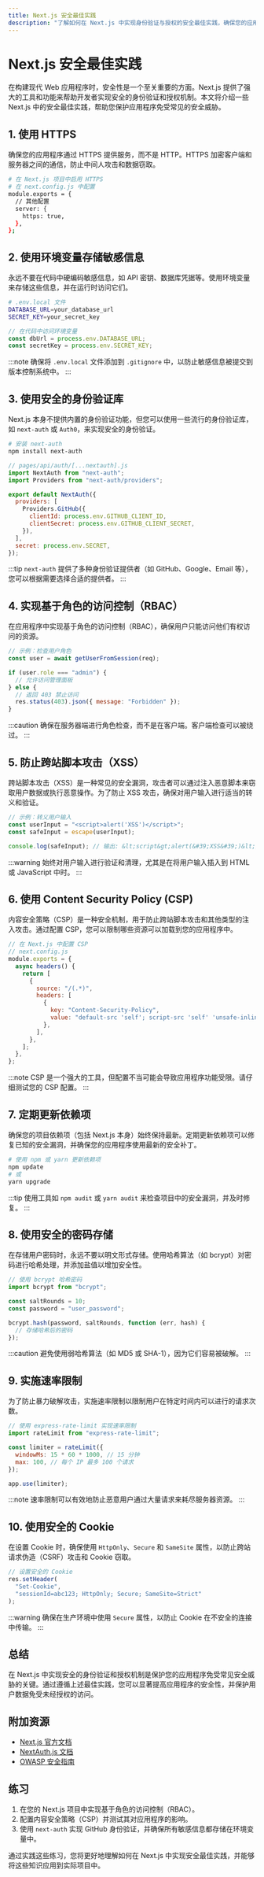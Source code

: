 ```yaml
---
title: Next.js 安全最佳实践
description: "了解如何在 Next.js 中实现身份验证与授权的安全最佳实践，确保您的应用程序免受常见安全威胁。"
---
```


# Next.js 安全最佳实践

在构建现代 Web 应用程序时，安全性是一个至关重要的方面。Next.js 提供了强大的工具和功能来帮助开发者实现安全的身份验证和授权机制。本文将介绍一些 Next.js 中的安全最佳实践，帮助您保护应用程序免受常见的安全威胁。

## 1. 使用 HTTPS

确保您的应用程序通过 HTTPS 提供服务，而不是 HTTP。HTTPS 加密客户端和服务器之间的通信，防止中间人攻击和数据窃取。

```bash
# 在 Next.js 项目中启用 HTTPS
# 在 next.config.js 中配置
module.exports = {
  // 其他配置
  server: {
    https: true,
  },
};
```

## 2. 使用环境变量存储敏感信息

永远不要在代码中硬编码敏感信息，如 API 密钥、数据库凭据等。使用环境变量来存储这些信息，并在运行时访问它们。

```bash
# .env.local 文件
DATABASE_URL=your_database_url
SECRET_KEY=your_secret_key
```

```javascript
// 在代码中访问环境变量
const dbUrl = process.env.DATABASE_URL;
const secretKey = process.env.SECRET_KEY;
```

:::note
确保将 `.env.local` 文件添加到 `.gitignore` 中，以防止敏感信息被提交到版本控制系统中。
:::

## 3. 使用安全的身份验证库

Next.js 本身不提供内置的身份验证功能，但您可以使用一些流行的身份验证库，如 `next-auth` 或 `Auth0`，来实现安全的身份验证。

```bash
# 安装 next-auth
npm install next-auth
```

```javascript
// pages/api/auth/[...nextauth].js
import NextAuth from "next-auth";
import Providers from "next-auth/providers";

export default NextAuth({
  providers: [
    Providers.GitHub({
      clientId: process.env.GITHUB_CLIENT_ID,
      clientSecret: process.env.GITHUB_CLIENT_SECRET,
    }),
  ],
  secret: process.env.SECRET,
});
```

:::tip
`next-auth` 提供了多种身份验证提供者（如 GitHub、Google、Email 等），您可以根据需要选择合适的提供者。
:::

## 4. 实现基于角色的访问控制（RBAC）

在应用程序中实现基于角色的访问控制（RBAC），确保用户只能访问他们有权访问的资源。

```javascript
// 示例：检查用户角色
const user = await getUserFromSession(req);

if (user.role === "admin") {
  // 允许访问管理面板
} else {
  // 返回 403 禁止访问
  res.status(403).json({ message: "Forbidden" });
}
```

:::caution
确保在服务器端进行角色检查，而不是在客户端。客户端检查可以被绕过。
:::

## 5. 防止跨站脚本攻击（XSS）

跨站脚本攻击（XSS）是一种常见的安全漏洞，攻击者可以通过注入恶意脚本来窃取用户数据或执行恶意操作。为了防止 XSS 攻击，确保对用户输入进行适当的转义和验证。

```javascript
// 示例：转义用户输入
const userInput = "<script>alert('XSS')</script>";
const safeInput = escape(userInput);

console.log(safeInput); // 输出: &lt;script&gt;alert(&#39;XSS&#39;)&lt;/script&gt;
```

:::warning
始终对用户输入进行验证和清理，尤其是在将用户输入插入到 HTML 或 JavaScript 中时。
:::

## 6. 使用 Content Security Policy (CSP)

内容安全策略（CSP）是一种安全机制，用于防止跨站脚本攻击和其他类型的注入攻击。通过配置 CSP，您可以限制哪些资源可以加载到您的应用程序中。

```javascript
// 在 Next.js 中配置 CSP
// next.config.js
module.exports = {
  async headers() {
    return [
      {
        source: "/(.*)",
        headers: [
          {
            key: "Content-Security-Policy",
            value: "default-src 'self'; script-src 'self' 'unsafe-inline'; style-src 'self' 'unsafe-inline';",
          },
        ],
      },
    ];
  },
};
```

:::note
CSP 是一个强大的工具，但配置不当可能会导致应用程序功能受限。请仔细测试您的 CSP 配置。
:::

## 7. 定期更新依赖项

确保您的项目依赖项（包括 Next.js 本身）始终保持最新。定期更新依赖项可以修复已知的安全漏洞，并确保您的应用程序使用最新的安全补丁。

```bash
# 使用 npm 或 yarn 更新依赖项
npm update
# 或
yarn upgrade
```

:::tip
使用工具如 `npm audit` 或 `yarn audit` 来检查项目中的安全漏洞，并及时修复。
:::

## 8. 使用安全的密码存储

在存储用户密码时，永远不要以明文形式存储。使用哈希算法（如 bcrypt）对密码进行哈希处理，并添加盐值以增加安全性。

```javascript
// 使用 bcrypt 哈希密码
import bcrypt from "bcrypt";

const saltRounds = 10;
const password = "user_password";

bcrypt.hash(password, saltRounds, function (err, hash) {
  // 存储哈希后的密码
});
```

:::caution
避免使用弱哈希算法（如 MD5 或 SHA-1），因为它们容易被破解。
:::

## 9. 实施速率限制

为了防止暴力破解攻击，实施速率限制以限制用户在特定时间内可以进行的请求次数。

```javascript
// 使用 express-rate-limit 实现速率限制
import rateLimit from "express-rate-limit";

const limiter = rateLimit({
  windowMs: 15 * 60 * 1000, // 15 分钟
  max: 100, // 每个 IP 最多 100 个请求
});

app.use(limiter);
```

:::note
速率限制可以有效地防止恶意用户通过大量请求来耗尽服务器资源。
:::

## 10. 使用安全的 Cookie

在设置 Cookie 时，确保使用 `HttpOnly`、`Secure` 和 `SameSite` 属性，以防止跨站请求伪造（CSRF）攻击和 Cookie 窃取。

```javascript
// 设置安全的 Cookie
res.setHeader(
  "Set-Cookie",
  "sessionId=abc123; HttpOnly; Secure; SameSite=Strict"
);
```

:::warning
确保在生产环境中使用 `Secure` 属性，以防止 Cookie 在不安全的连接中传输。
:::

## 总结

在 Next.js 中实现安全的身份验证和授权机制是保护您的应用程序免受常见安全威胁的关键。通过遵循上述最佳实践，您可以显著提高应用程序的安全性，并保护用户数据免受未经授权的访问。

## 附加资源

- [Next.js 官方文档](https://nextjs.org/docs)
- [NextAuth.js 文档](https://next-auth.js.org/)
- [OWASP 安全指南](https://owasp.org/www-project-top-ten/)

## 练习

1. 在您的 Next.js 项目中实现基于角色的访问控制（RBAC）。
2. 配置内容安全策略（CSP）并测试其对应用程序的影响。
3. 使用 `next-auth` 实现 GitHub 身份验证，并确保所有敏感信息都存储在环境变量中。

通过实践这些练习，您将更好地理解如何在 Next.js 中实现安全最佳实践，并能够将这些知识应用到实际项目中。